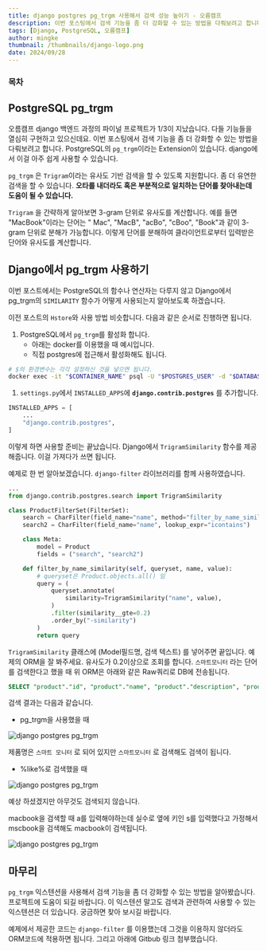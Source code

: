 ```yaml
---
title: django postgres pg_trgm 사용해서 검색 성능 높이기 - 오름캠프
description: 이번 포스팅에서 검색 기능을 좀 더 강화할 수 있는 방법을 다뤄보려고 합니다. PostgreSQL의 pg_trgm이라는 Extension이 있습니다. django에서 이걸 아주 쉽게 사용할 수 있습니다.
tags: [Django, PostgreSQL, 오름캠프]
author: mingke
thumbnail: /thumbnails/django-logo.png
date: 2024/09/28
---
```


### 목차

## PostgreSQL pg_trgm

오름캠프 django 백엔드 과정의 파이널 프로젝트가 1/3이 지났습니다. 다들 기능들을 열심히 구현하고 있으신데요. 이번 포스팅에서 검색 기능을 좀 더 강화할 수 있는 방법을 다뤄보려고 합니다. PostgreSQL의 `pg_trgm`이라는 Extension이 있습니다. django에서 이걸 아주 쉽게 사용할 수 있습니다.

`pg_trgm` 은 `Trigram`이라는 유사도 기반 검색을 할 수 있도록 지원합니다. 좀 더 유연한 검색을 할 수 있습니다. **오타를 내더라도 혹은 부분적으로 일치하는 단어를 찾아내는데 도움이 될 수 있습니다.**

`Trigram` 을 간략하게 알아보면 3-gram 단위로 유사도를 계산합니다. 예를 들면 "MacBook"이라는 단어는 " Mac", "MacB", "acBo", "cBoo", "Book"과 같이 3-gram 단위로 분해가 가능합니다. 이렇게 단어를 분해하여 클라이언트로부터 입력받은 단어와 유사도를 계산합니다.

## Django에서 pg_trgm 사용하기

이번 포스트에서는 PostgreSQL의 함수나 연산자는 다루지 않고 Django에서 pg_trgm의 `SIMILARITY` 함수가 어떻게 사용되는지 알아보도록 하겠습니다.

이전 포스트의 `Hstore`와 사용 방법 비슷합니다. 다음과 같은 순서로 진행하면 됩니다.

1. PostgreSQL에서 `pg_trgm`를 활성화 합니다.
   - 아래는 docker를 이용했을 때 예시입니다.
   - 직접 postgres에 접근해서 활성화해도 됩니다.

```bash
# $의 환경변수는 각각 설정하신 것을 넣으면 됩니다.
docker exec -it "$CONTAINER_NAME" psql -U "$POSTGRES_USER" -d "$DATABASE_NAME" -c "CREATE EXTENSION IF NOT EXISTS pg_trgm;"
```

1. `settings.py`에서 `INSTALLED_APPS`에 **`django.contrib.postgres`** 를 추가합니다.

```python
INSTALLED_APPS = [
    ...
    "django.contrib.postgres",
]
```

이렇게 하면 사용할 준비는 끝났습니다. Django에서 `TrigramSimilarity` 함수를 제공해줍니다. 이걸 가져다가 쓰면 됩니다.

예제로 한 번 알아보겠습니다. `django-filter` 라이브러리를 함께 사용하였습니다.

```python
...
from django.contrib.postgres.search import TrigramSimilarity

class ProductFilterSet(FilterSet):
    search = CharFilter(field_name="name", method="filter_by_name_similarity")
    search2 = CharFilter(field_name="name", lookup_expr="icontains")

    class Meta:
        model = Product
        fields = ("search", "search2")

    def filter_by_name_similarity(self, queryset, name, value):
        # queryset은 Product.objects.all() 임
        query = (
            queryset.annotate(
                similarity=TrigramSimilarity("name", value),
            )
            .filter(similarity__gte=0.2)
            .order_by("-similarity")
        )
        return query

```

`TrigramSimilarity` 클래스에 (Model필드명, 검색 텍스트) 를 넣어주면 끝입니다. 예제의 ORM을 잘 봐주세요. 유사도가 0.2이상으로 조회를 합니다. `스마트모니터` 라는 단어를 검색한다고 했을 때 위 ORM은 아래와 같은 Raw쿼리로 DB에 전송됩니다.

```sql
SELECT "product"."id", "product"."name", "product"."description", "product"."price", "product"."stock", "product"."attributes", SIMILARITY("product"."name", 스마트모니터) AS "similarity" FROM "product" WHERE SIMILARITY("product"."name", 스마트모니터) >= 0.2 ORDER BY 7 DESC
```

검색 결과는 다음과 같습니다.

- pg_trgm을 사용했을 때

<Image
  src="/django-postgres-trgm/01.png"
  alt="django postgres pg_trgm"
  fullWidth={false}
  caption="유사도 기반 검색 결과"
/>

제품명은 `스마트 모니터` 로 되어 있지만 `스마트모니터` 로 검색해도 검색이 됩니다.

- %like%로 검색했을 때

<Image
  src="/django-postgres-trgm/02.png"
  alt="django postgres pg_trgm"
  fullWidth={false}
  caption="%like% 검색 결과"
/>

예상 하셨겠지만 아무것도 검색되지 않습니다.

macbook을 검색할 때 a를 입력해야하는데 실수로 옆에 키인 s를 입력했다고 가정해서 mscbook을 검색해도 macbook이 검색됩니다.

<Image
  src="/django-postgres-trgm/03.png"
  alt="django postgres pg_trgm"
  fullWidth={false}
  caption="mcsbook으로 오타냈을 때 검색 결과"
/>

## 마무리

`pg_trgm` 익스텐션을 사용해서 검색 기능을 좀 더 강화할 수 있는 방법을 알아봤습니다. 프로젝트에 도움이 되길 바랍니다. 이 익스텐션 말고도 검색과 관련하여 사용할 수 있는 익스텐션은 더 있습니다. 궁금하면 찾아 보시길 바랍니다.

예제에서 제공한 코드는 `django-filter` 를 이용했는데 그것을 이용하지 않더라도 ORM코드에 적용하면 됩니다. 그리고 아래에 Gitbub 링크 첨부했습니다.

<Link url="https://docs.djangoproject.com/en/5.1/ref/contrib/postgres/search/#trigram-similarity" />
<Link url="https://www.postgresql.org/docs/current/pgtrgm.html#PGTRGM-FUNCS-OPS" />

<Link url="https://github.com/Jungminchae/django-pytest-practice" />

<Link url="https://chaechae.life/blog/django-generatedfield" />
